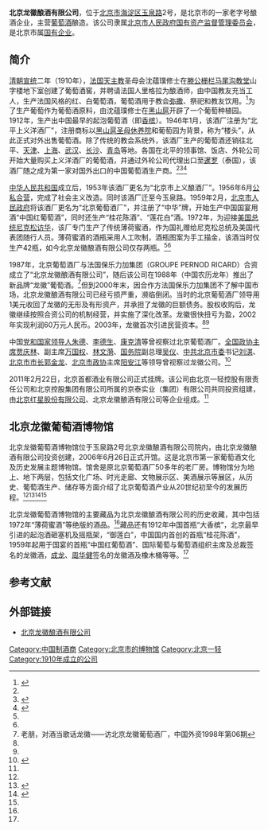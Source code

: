 {{Infobox company
| name = 北京龙徽酿酒有限公司
| name_en = Beijing Dragon Seal Wines Co.,Ltd.
| logo = 
| logo_size = 
| logo_caption = 
| image =  Beijing Dragon Seal Wines Co Ltd (20210513180133).jpg
| image_size =
| image_caption =
| former_name =
| type = 其他有限责任公司
| trading_name = 
| native_name = 
| native_name_lang = <!-- 公司名稱原文語言的ISO 639-1代碼。例如填寫「ja」表示日語。 -->
| other_name = 
| traded_as = 
| ISIN = 
| local_code_name = CN
| local_code = 91110108600000485R
| fate = 
| predecessor = 北京葡萄酒厂
| successor = 
| foundation = <!-- {{Start date and age|df=yes|YYYY|MM|DD}} -->
| defunct = <!-- {{End date|YYYY|MM|DD}} -->
| location = [[北京市|北京市]][[海淀区|海淀区]][[玉泉路|玉泉路]]2号
| locations = 
| area_served = 
| founder = 
| key_people = 
| industry = 
| products = 葡萄酒
| services = 
| revenue = 
| operating_income = 
| net_income = 
| aum = <!-- 僅適用於金融服務類公司。 -->
| assets = 
| equity = 
| owner = 
| num_employees = 
| num_employees_year = 
| parent = 
| divisions = 
| subsid = 
| homepage = <!-- {{URL|example.com/}} -->
| slogan = 
| capital = 
| market_value = 
| P/E_ratio = 
| earnings_per_share = 
| net_asset_value = 
| accounting_period = 
| major_shareholder = 北京一轻控股有限责任公司（51%）
| footnotes = 
}}
'''北京龙徽酿酒有限公司'''，位于[[北京市|北京市]][[海淀区|海淀区]][[玉泉路|玉泉路]]2号，是北京市的一家老字号酿酒企业，主营[[葡萄酒|葡萄酒]]酿造。该公司隶属[[北京市人民政府国有资产监督管理委员会|北京市人民政府国有资产监督管理委员会]]，是北京市属[[国有企业|国有企业]]。

==简介==
[[清朝|清朝]][[宣统|宣统]]二年（1910年），[[法国|法国]][[天主教|天主教]]圣母会沈蕴璞修士在[[滕公栅栏|滕公栅栏]][[马尾沟教堂|马尾沟教堂]]山字楼地下室创建了葡萄酒窖，并聘请法国人里格拉为酿酒师，由中国教友充当工人，生产法国风格的红、白葡萄酒，葡萄酒用于教会[[弥撒|弥撒]]、祭祀和教友饮用。<ref name=lhls>{{Cite web|url =http://www.dragonseal.com/bainian/lishi/39.shtml|title =龙徽历史|author =|date =|publisher =北京龙徽酿酒有限公司|language =|accessdate =2017-01-03|quote =|deadurl =yes|archiveurl =https://web.archive.org/web/20160807115724/http://www.dragonseal.com/bainian/lishi/39.shtml|archivedate =2016-08-07}}</ref>为了生产葡萄作为葡萄酒原料，由沈蕴璞修士在[[黑山扈天主教建筑|黑山扈]]开辟了一个葡萄种植园。1912年，生产出中国最早的起泡葡萄酒（即[[香槟|香槟]]）。1946年1月，该酒厂注册为“北平上义洋酒厂”，注册商标以[[黑山扈天主教建筑|黑山扈圣母休养院]]和葡萄园为背景，称为“楼头”，从此正式对外出售葡萄酒。除了传统的教会系统外，该酒厂生产的葡萄酒还销往北平、[[天津|天津]]、[[上海|上海]]、[[武汉|武汉]]、[[长沙|长沙]]、[[青岛|青岛]]等地。各国在北平的领事馆、饭店、外轮公司开始大量购买上义洋酒厂的葡萄酒，并通过外轮公司代理出口至[[暹罗|暹罗]]（泰国），该酒厂随之成为第一家对国外出口的中国葡萄酒生产商。<ref name=lhls/><ref name=wy>{{Cite web |url = http://money.163.com/12/0213/01/7Q3UNICR00253B0H.html#from=keyscan |title = 龙徽：教会酒坊诞生的老字号 |author =  |date = 2012-02-13 |publisher = 网易 |language =  |accessdate =  |quote =  |archive-url = https://web.archive.org/web/20170216212925/http://money.163.com/12/0213/01/7Q3UNICR00253B0H.html#from=keyscan |archive-date = 2017-02-16 |dead-url = yes }}</ref><ref name=kaiguan>{{Cite web |url = http://news.sohu.com/20070824/n251762627.shtml |title = 北京首家葡萄酒博物馆开馆 |author =  |date = 2007-08-24 |publisher = 搜狐 |language =  |accessdate =  |quote =  |archive-date = 2019-06-08 |archive-url = https://web.archive.org/web/20190608100919/http://news.sohu.com/20070824/n251762627.shtml }}</ref>

[[中华人民共和国|中华人民共和国]]成立后，1953年该酒厂更名为“北京市上义酿酒厂”。1956年6月[[公私合营|公私合营]]，完成了社会主义改造。同时该酒厂迁至今玉泉路。1959年2月，[[北京市人民政府|北京市人民政府]]将该酒厂更名为“北京葡萄酒厂”，并注册了“中华”牌，开始生产中国国宴用酒“中国红葡萄酒”，同时还生产“桂花陈酒”、“莲花白”酒。1972年，为迎接[[美国总统|美国总统]][[尼克松访华|尼克松访华]]，该厂专门生产了传统薄荷蜜酒，作为国礼赠给尼克松总统及美国代表团随行人员。薄荷蜜酒的酒瓶采用人工吹制，酒瓶图案为手工描金，该酒当时仅生产42瓶，如今北京龙徽酿酒有限公司仅存两瓶。<ref name=lhls/><ref name=wy/>

1987年，北京葡萄酒厂与法国保乐力加集团（GROUPE PERNOD RICARD）合资成立了“北京龙徽酿酒有限公司”，随后该公司在1988年（中国农历龙年）推出了新品牌“龙徽”葡萄酒。<ref>老朋，对酒当歌话龙徽——访北京龙徽葡萄酒厂，中国外资1998年第06期</ref>但到2000年末，因合作方法国保乐力加集团不了解中国市场，北京龙徽酿酒有限公司已经亏损严重，濒临倒闭。当时的北京葡萄酒厂领导用1美元收回了龙徽的无形及有形资产，并承担了龙徽的巨额债务。股权收购后，龙徽继续按照合资公司的机制经营，并实施了深化改革。龙徽很快扭亏为盈，2002年实现利润60万元人民币。2003年，龙徽首次引进民营资本。<ref name=lhls/><ref name=wy/>

中国[[党和国家领导人|党和国家领导人]][[朱德|朱德]]、[[李德生_(1916年)|李德生]]、[[康克清|康克清]]等曾视察过北京葡萄酒厂。[[全国政协主席|全国政协主席]][[贾庆林|贾庆林]]、副主席[[万国权|万国权]]、[[林文漪|林文漪]]、[[中华人民共和国国务院|国务院]]副总理[[吴仪|吴仪]]、[[中共北京市委|中共北京市委]]书记[[刘淇|刘淇]]、[[北京市市长|北京市市长]][[郭金龙|郭金龙]]、[[北京市政协|北京市政协]]主席[[阳安江|阳安江]]等领导曾视察过龙徽公司。<ref name=qnw>{{Cite web |url = http://news.youth.cn/cj/201102/t20110224_1492115.htm |title = 北京酒企重组揭开神秘面纱首都酒业正式挂牌 |author =  |date = 2011-02-22 |publisher = 中国青年网 |language =  |accessdate =  |quote =  |archive-date = 2019-06-04 |archive-url = https://web.archive.org/web/20190604054908/http://news.youth.cn/cj/201102/t20110224_1492115.htm }}</ref>

2011年2月22日，北京首都酒业有限公司正式挂牌。该公司由北京一轻控股有限责任公司和北京控股集团有限公司所属的京泰实业（集团）有限公司共同投资组建，由[[北京红星股份有限公司|北京红星股份有限公司]]、北京龙徽酿酒有限公司等企业组成。<ref name=qnw/>

==北京龙徽葡萄酒博物馆==
北京龙徽葡萄酒博物馆位于玉泉路2号北京龙徽酿酒有限公司院内，由北京龙徽酿酒有限公司投资创建，2006年6月26日正式开馆。这是北京市第一家葡萄酒文化及历史发展主题博物馆。馆舍是原北京葡萄酒厂50多年的老厂房。博物馆分为地上、地下两层，包括文化广场、时光走廊、文物展示区、美酒展示等展区，从历史、葡萄酒生产、储存等方面介绍了北京葡萄酒产业从20世纪初至今的发展历程。<ref name=wy/><ref>{{Cite web |url = http://www.takefoto.cn/viewnews-446892.html |title = 2006年6月26日北京首家葡萄酒博物馆开业 |author =  |date = 2015-06-26 |publisher = 北晚新视觉 |language =  |accessdate =  |quote =  |archive-date = 2017-02-16 |archive-url = https://web.archive.org/web/20170216224851/http://www.takefoto.cn/viewnews-446892.html |dead-url = no }}</ref><ref>{{Cite web |url = http://www.sasac.gov.cn/n1808314/n1896754/n1896761/c1898338/content.html |title = 光明网：龙徽北京葡萄酒唯一的百年老字号 |author =  |date = 2015-05-12 |publisher = 国务院国有资产监督管理委员会 |language =  |accessdate =  |quote =  |archive-date = 2017-02-16 |archive-url = https://web.archive.org/web/20170216220350/http://www.sasac.gov.cn/n1808314/n1896754/n1896761/c1898338/content.html |dead-url = no }}</ref><ref name=kaiguan/>

北京龙徽葡萄酒博物馆的主要藏品为北京龙徽酿酒有限公司的历史收藏，其中包括1972年“薄荷蜜酒”等绝版的酒品。<ref name=wy/>藏品还有1912年中国首瓶“大香槟”，北京最早引进的起泡酒砸塞机及摇瓶架，“御莲白”，中国国内首创的首瓶“桂花陈酒”，1959年起用于国宴的首瓶“中国红葡萄酒”、国际葡萄与葡萄酒组织主席及总裁签名的龙徽酒，[[成龙|成龙]]、[[周华健|周华健]]签名的龙徽酒及橡木桶等等。<ref name=kaiguan/>

==参考文献==
{{reflist}}

==外部链接==
*[https://web.archive.org/web/20170104090531/http://www.dragonseal.com/ 北京龙徽酿酒有限公司]

[[Category:中国制酒商|Category:中国制酒商]]
[[Category:北京市的博物馆|Category:北京市的博物馆]]
[[Category:北京一轻|Category:北京一轻]]
[[Category:1910年成立的公司|Category:1910年成立的公司]]